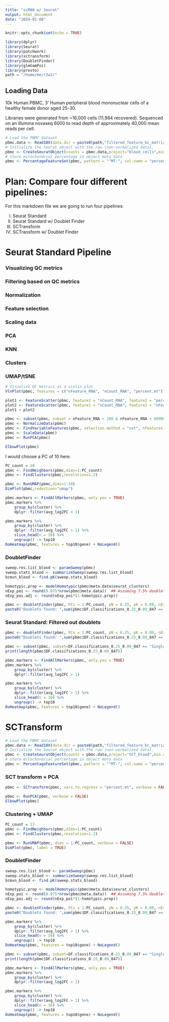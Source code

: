 ```yaml
---
title: "scRNA w/ Seurat"
output: html_document
date: "2024-02-08"
---
```


```r
knitr::opts_chunk$set(echo = TRUE)
```

```r
library(dplyr)
library(Seurat)
library(patchwork)
library(sctransform)
library(DoubletFinder)
library(glmGamPoi)
library(presto)
path = "/home/me/r2w2/"
```

## Loading Data

10k Human PBMC, 3' Human peripheral blood mononuclear cells of a healthy female donor aged 25-30.

Libraries were generated from ~16,000 cells (11,984 recovered). Sequenced on an illumina novaseq 6000 to read depth of approximately 40,000 mean reads per cell. 



```r
# Load the PBMC dataset
pbmc.data <- Read10X(data.dir = paste0(path,"filtered_feature_bc_matrix/"))
# Initialize the Seurat object with the raw (non-normalized data).
pbmc <- CreateSeuratObject(counts = pbmc.data,project="blood_cells",min.cells = 3, min.features = 200)
# store mitochondrial percentage in object meta data
pbmc <- PercentageFeatureSet(pbmc, pattern = "^MT-", col.name = "percent.mt")
```
# Plan: Compare four different pipelines:

For this markdown file we are going to run four pipelines:

I) Seurat Standard
II) Seurat Standard w/ Doublet Finder
III) SCTransform
IV) SCTransform w/ Doublet Finder

# Seurat Standard Pipeline
### Visualizing QC metrics 
### Filtering based on QC metrics
### Normalization
### Feature selection
### Scaling data
### PCA
### KNN
### Clusters
### UMAP/tSNE

```r
# Visualize QC metrics as a violin plot
VlnPlot(pbmc, features = c("nFeature_RNA", "nCount_RNA", "percent.mt"), ncol = 3)
```

```r
plot1 <- FeatureScatter(pbmc, feature1 = "nCount_RNA", feature2 = "percent.mt")
plot2 <- FeatureScatter(pbmc, feature1 = "nCount_RNA", feature2 = "nFeature_RNA")
plot1 + plot2
```

```r
pbmc <- subset(pbmc, subset = nFeature_RNA > 200 & nFeature_RNA < 80000 & percent.mt < 25)
pbmc <- NormalizeData(pbmc)
pbmc <- FindVariableFeatures(pbmc, selection.method = "vst", nfeatures = 2000)
pbmc <- ScaleData(pbmc)
pbmc <- RunPCA(pbmc)
```


```r
ElbowPlot(pbmc)
```

I would choose a PC of 10 here. 
```r
PC_count = 10
pbmc <- FindNeighbors(pbmc,dims=1:PC_count)
pbmc <- FindClusters(pbmc,resolution=1.2)
```
```r
pbmc <- RunUMAP(pbmc,dims=1:10)
DimPlot(pbmc,reduction="umap")
```


```r
pbmc.markers <- FindAllMarkers(pbmc, only.pos = TRUE)
pbmc.markers %>%
    group_by(cluster) %>%
    dplyr::filter(avg_log2FC > 1)
```

```r
pbmc.markers %>%
    group_by(cluster) %>%
    dplyr::filter(avg_log2FC > 1) %>%
    slice_head(n = 10) %>%
    ungroup() -> top10
DoHeatmap(pbmc, features = top10$gene) + NoLegend()
```

### DoubletFinder

```r
sweep.res.list_blood <- paramSweep(pbmc)
sweep.stats_blood <- summarizeSweep(sweep.res.list_blood)
bcmvn_blood <- find.pK(sweep.stats_blood)

homotypic.prop <- modelHomotypic(pbmc@meta.data$seurat_clusters)
nExp_poi <- round(0.075*nrow(pbmc@meta.data))  ## Assuming 7.5% doublet formation rate - tailor for your dataset
nExp_poi.adj <- round(nExp_poi*(1-homotypic.prop))

pbmc <- doubletFinder(pbmc, PCs = 1:PC_count, pN = 0.25, pK = 0.09, nExp = nExp_poi.adj, reuse.pANN = FALSE, sct = FALSE)
paste0("Doublets found: ",sum(pbmc$DF.classifications_0.25_0.09_847 == "Doublet"))
```

### Seurat Standard: Filtered out doublets

```r
pbmc <- doubletFinder(pbmc, PCs = 1:PC_count, pN = 0.25, pK = 0.09, nExp = nExp_poi.adj, reuse.pANN = FALSE, sct = FALSE)
paste0("Doublets found: ",sum(pbmc$DF.classifications_0.25_0.09_847 == "Doublet"))

pbmc <- subset(pbmc, subset=DF.classifications_0.25_0.09_847 == "Singlet")
print(length(pbmc$DF.classifications_0.25_0.09_847))
```

```r
pbmc.markers <- FindAllMarkers(pbmc, only.pos = TRUE)
pbmc.markers %>%
    group_by(cluster) %>%
    dplyr::filter(avg_log2FC > 1)
```

```r
pbmc.markers %>%
    group_by(cluster) %>%
    dplyr::filter(avg_log2FC > 1) %>%
    slice_head(n = 10) %>%
    ungroup() -> top10
DoHeatmap(pbmc, features = top10$gene) + NoLegend()
```



# SCTransform
```r
# Load the PBMC dataset
pbmc.data <- Read10X(data.dir = paste0(path,"filtered_feature_bc_matrix/"))
# Initialize the Seurat object with the raw (non-normalized data).
pbmc <- CreateSeuratObject(counts = pbmc.data,project="SCT_blood",min.cells = 3, min.features = 200)
# store mitochondrial percentage in object meta data
pbmc <- PercentageFeatureSet(pbmc, pattern = "^MT-", col.name = "percent.mt")
```

### SCT transform + PCA

```r
pbmc <- SCTransform(pbmc, vars.to.regress = "percent.mt", verbose = FALSE)

pbmc <- RunPCA(pbmc, verbose = FALSE)
ElbowPlot(pbmc)
```

### Clustering + UMAP

```r
PC_count = 13
pbmc <- FindNeighbors(pbmc,dims=1:PC_count)
pbmc <- FindClusters(pbmc,resolution=1.2)

pbmc <- RunUMAP(pbmc, dims = 1:PC_count, verbose = FALSE)
DimPlot(pbmc, label = TRUE)
```

### DoubletFinder

```r
sweep.res.list_blood <- paramSweep(pbmc)
sweep.stats_blood <- summarizeSweep(sweep.res.list_blood)
bcmvn_blood <- find.pK(sweep.stats_blood)

homotypic.prop <- modelHomotypic(pbmc@meta.data$seurat_clusters)
nExp_poi <- round(0.075*nrow(pbmc@meta.data))  ## Assuming 7.5% doublet formation rate - tailor for your dataset
nExp_poi.adj <- round(nExp_poi*(1-homotypic.prop))

pbmc <- doubletFinder(pbmc, PCs = 1:PC_count, pN = 0.25, pK = 0.09, nExp = nExp_poi.adj, reuse.pANN = FALSE, sct = FALSE)
paste0("Doublets found: ",sum(pbmc$DF.classifications_0.25_0.09_847 == "Doublet"))
```

```r
pbmc.markers %>%
    group_by(cluster) %>%
    dplyr::filter(avg_log2FC > 1) %>%
    slice_head(n = 10) %>%
    ungroup() -> top10
DoHeatmap(pbmc, features = top10$gene) + NoLegend()
```

```r
pbmc <- subset(pbmc, subset=DF.classifications_0.25_0.09_847 == "Singlet")
print(length(pbmc$DF.classifications_0.25_0.09_847))
```


```r
pbmc.markers <- FindAllMarkers(pbmc, only.pos = TRUE)
pbmc.markers %>%
    group_by(cluster) %>%
    dplyr::filter(avg_log2FC > 1)
```

```r
pbmc.markers %>%
    group_by(cluster) %>%
    dplyr::filter(avg_log2FC > 1) %>%
    slice_head(n = 10) %>%
    ungroup() -> top10
DoHeatmap(pbmc, features = top10$gene) + NoLegend()
```







